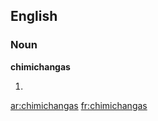 ==English==

===Noun===
'''chimichangas'''

# {{plural of|[[chimichanga]]}}

[[ar:chimichangas]]
[[fr:chimichangas]]
